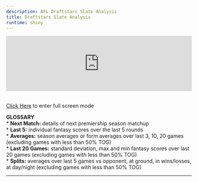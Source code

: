 ```yaml
---
description: AFL Draftstars Slate Analysis
title: Draftstars Slate Analysis
runtime: shiny
---
```


<script type="text/javascript" src="https://cdnjs.cloudflare.com/ajax/libs/iframe-resizer/3.5.16/iframeResizer.min.js"></script>
<style>
  iframe {
    min-width: 100%;
  }
</style>

<iframe src="https://dfsaustralia-apps.com/shiny/afl/slate-analysis/" width="100%" scrolling="no" frameborder="no"></iframe>

  
\
[Click Here](https://dfsaustralia-apps.com/shiny/afl/slate-analysis/){target="_blank"} to enter full screen mode

**GLOSSARY**  
* **Next Match:** details of next premiership season matchup  
* **Last 5:** individual fantasy scores over the last 5 rounds  
* **Averages:** season averages or form averages over last 3, 10, 20 games (excluding games with less than 50% TOG)  
* **Last 20 Games:** standard deviation, max and min fantasy scores over last 20 games (excluding games with less than 50% TOG)  
* **Splits:** averages over last 5 games vs opponent, at ground, in wins/losses, at day/night (excluding games with less than 50% TOG)  

<script>
  iFrameResize({
    heightCalculationMethod: 'taggedElement'
  });
</script>
---

